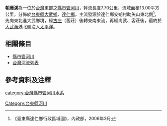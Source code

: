 {{河流|朝庸溪||7.70|－|－|13.00|助矢山|[[太平洋|太平洋]]|[[台灣|台灣]]|}}

'''朝庸溪'''為一位於[[台灣|台灣]]東部之[[縣市管河川|縣市管河川]]，幹流長度7.70公里，流域面積13.00平方公里，分佈於[[臺東縣|台東縣]][[大武鄉_(台灣)|大武鄉]]、[[達仁鄉|達仁鄉]]。主流發源於達仁鄉安朔村助矢山東北側<ref>《臺東縣達仁鄉行政區域圖》，內政部，2006年3月</ref>，先向東北進大武鄉境，經[[古庄車站|古庄]]（舊莊）後轉東南東流，再經尚武、客莊後，最終於[[大武漁港|大武漁港]]北側注入[[太平洋|太平洋]]。

==相關條目==
*[[縣市管河川|縣市管河川]]
*[[台灣河流列表|台灣河流列表]]

==參考資料及注釋==
<div class="references-small">
<references />
</div>

{{台灣河流}}

[[category:台灣縣市管河川水系|category:台灣縣市管河川水系]]
[[Category:台東縣河川|Category:台東縣河川]]